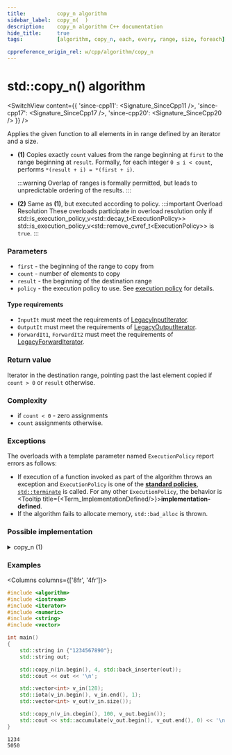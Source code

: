 ```yaml
---
title:			copy_n algorithm
sidebar_label:	copy_n(  )
description:	copy_n algorithm C++ documentation
hide_title:		true
tags:			[algorithm, copy_n, each, every, range, size, foreach]

cppreference_origin_rel: w/cpp/algorithm/copy_n
---
```



<!-- Terms -->


<!----------------- Codes ---------------------->


# std::copy_n() algorithm

<SwitchView content={{
  'since-cpp11': <Signature_SinceCpp11 />,
	'since-cpp17': <Signature_SinceCpp17 />,
	'since-cpp20': <Signature_SinceCpp20 />
}} />

Applies the given function to all elements in in range defined by an iterator and a size.

- **(1)** Copies exactly `count` values from the range beginning at `first` to the range beginning at `result`.
  Formally, for each integer `0 ≤ i < count`, performs `*(result + i) = *(first + i)`.

  :::warning
  Overlap of ranges is formally permitted, but leads to unpredictable ordering of the results.
  :::

- **(2)** Same as **(1)**, but executed according to policy.
	:::important Overload Resolution
	These overloads participate in overload resolution only if
	<Until v='cpp20'> std::is_execution_policy_v&lt;std::decay_t&lt;ExecutionPolicy&gt;&gt; </Until> <Since v='cpp20'>std::is_execution_policy_v&lt;std::remove_cvref_t&lt;ExecutionPolicy&gt;&gt;</Since> is <code>true</code>.
	:::

### Parameters

- `first` - the beginning of the range to copy from
- `count` - number of elements to copy
- `result` - the beginning of the destination range
- `policy` - the execution policy to use. See [execution policy](#) for details.

#### Type requirements

- `InputIt` must meet the requirements of [LegacyInputIterator](/docs/named_req/LegacyInputIterator).
- `OutputIt` must meet the requirements of [LegacyOutputIterator](/docs/named_req/LegacyOutputIterator).
- `ForwardIt1`, `ForwardIt2` must meet the requirements of [LegacyForwardIterator](/docs/named_req/LegacyForwardIterator).

### Return value

Iterator in the destination range, pointing past the last element copied if `count > 0` or `result` otherwise.

### Complexity

- if `count < 0` - zero assignments
- `count` assignments otherwise.

### Exceptions

The overloads with a template parameter named `ExecutionPolicy` report errors as follows:
- If execution of a function invoked as part of the algorithm throws an exception and `ExecutionPolicy` is one of the [**standard policies**](#), [`std::terminate`](#) is called.
	For any other `ExecutionPolicy`, the behavior is <Tooltip title={<Term_ImplementationDefined/>}>**implementation-defined**</Tooltip>.
- If the algorithm fails to allocate memory, `std::bad_alloc` is thrown.

### Possible implementation

<details>
<summary>copy_n (1)</summary>

```cpp

template<class InputIt, class Size, class OutputIt>
constexpr //< since C++20
OutputIt copy_n(InputIt first, Size count, OutputIt result)
{
    if (count > 0)
    {
        *result = *first;
        ++result;
        for (Size i = 1; i != count; ++i, ++result)
            *result = *++first;
    }

    return result;
}
```

</details>

### Examples

<Columns columns={['8fr', '4fr']}>
<div>

```cpp title='Main.cpp' showLineNumbers
#include <algorithm>
#include <iostream>
#include <iterator>
#include <numeric>
#include <string>
#include <vector>

int main()
{
    std::string in {"1234567890"};
    std::string out;

    std::copy_n(in.begin(), 4, std::back_inserter(out));
    std::cout << out << '\n';

    std::vector<int> v_in(128);
    std::iota(v_in.begin(), v_in.end(), 1);
    std::vector<int> v_out(v_in.size());

    std::copy_n(v_in.cbegin(), 100, v_out.begin());
    std::cout << std::accumulate(v_out.begin(), v_out.end(), 0) << '\n';
}
```

</div>
<div>

```plaintext title="Output"
1234
5050
```

</div>
</Columns>
